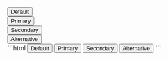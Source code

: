 
<DemoCard title="Ghost">
<div className="grid gap-4 mt-6 xl:flex">
	<div>
		<button className="eolo-btn eolo-ghost">
			Default
		</button>
	</div>
	<div>
		<button className="eolo-btn eolo-ghost bg-primary text-primary hover:text-white dark:bg-primary dark:text-primary dark:hover:text-white">
			Primary
		</button>
	</div>
	<div>
		<button className="eolo-btn eolo-ghost bg-secondary text-secondary hover:text-white dark:bg-secondary dark:text-secondary dark:hover:text-white">
			Secondary
		</button>
	</div>
	<div>
		<button className="eolo-btn eolo-ghost bg-alt text-alt-600 hover:text-white dark:bg-alt dark:text-alt-600 dark:hover:text-white">
			Alternative
		</button>
	</div>
</div>

<DemoCardCode>
```html
<button class="eolo-btn eolo-ghost">
  Default
</button>

<button class="eolo-btn eolo-ghost bg-primary text-primary hover:text-white dark:bg-primary dark:text-primary dark:hover:text-white">
  Primary
</button>

<button class="eolo-btn eolo-ghost bg-secondary text-secondary hover:text-white dark:bg-secondary dark:text-secondary dark:hover:text-white">
  Secondary
</button>

<button class="eolo-btn eolo-ghost bg-alt text-alt-600 hover:text-white dark:bg-alt dark:text-alt-600 dark:hover:text-white">
  Alternative
</button>
```
</DemoCardCode>
</DemoCard>